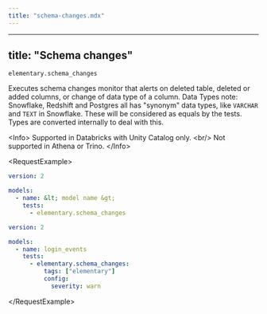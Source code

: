 ```yaml
---
title: "schema-changes.mdx"
---
```


---
title: "Schema changes"
---

`elementary.schema_changes`

Executes schema changes monitor that alerts on deleted table, deleted or added columns, or change of data type of a column.
Data Types note: Snowflake, Redshift and Postgres all has "synonym" data types, like `VARCHAR` and `TEXT` in Snowflake. These will be considered as equals by the tests. Types are converted internally to deal with this.

&lt;Info&gt;
  Supported in Databricks with Unity Catalog only. &lt;br/&gt;
  Not supported in Athena or Trino.
&lt;/Info&gt;

&lt;RequestExample&gt;

```yml Models
version: 2

models:
  - name: &lt; model name &gt;
    tests:
      - elementary.schema_changes
```

```yml Models example
version: 2

models:
  - name: login_events
    tests:
      - elementary.schema_changes:
          tags: ["elementary"]
          config:
            severity: warn
```

&lt;/RequestExample&gt;
